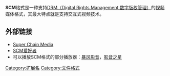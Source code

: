 '''SCM'''格式是一种支持[[DRM|DRM（Digital Rights Management 数字版权管理）]]的[[视频|视频]]媒体格式，其最大特点就是支持交互式视频技术。

== 外部链接 ==
* [https://web.archive.org/web/20071224104107/http://www.supermv.net/ Super Chain Media]
* [https://web.archive.org/web/20071223224945/http://www.scmfans.com/ SCM爱好者]
* 可以播放SCM格式的部分播放器：[http://www.baofeng.com/ 暴风影音]{{Wayback|url=http://www.baofeng.com/ |date=20080102222734 }}，[http://www.mpcstar.com/ 影音之星]{{Wayback|url=http://www.mpcstar.com/ |date=20071109104153 }}
{{compu-stub}}

[[Category:扩展名|Category:扩展名]]
[[Category:文件格式|Category:文件格式]]